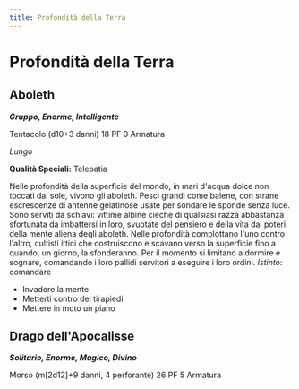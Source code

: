 ```yaml
---
title: Profondità della Terra
---
```


# Profondità della Terra

## Aboleth

***Gruppo, Enorme, Intelligente***

Tentacolo (d10+3 danni) 18 PF 0 Armatura

*Lungo*

**Qualità Speciali:** Telepatia

Nelle profondità della superficie del mondo, in mari d'acqua dolce non toccati dal sole,
vivono gli aboleth. Pesci grandi come balene, con strane escrescenze
di antenne gelatinose usate per sondare le sponde senza luce.
Sono serviti da schiavi: vittime albine cieche di qualsiasi razza abbastanza sfortunata
da imbattersi in loro, svuotate del pensiero e della vita dai poteri della mente 
aliena degli aboleth. Nelle profondità complottano l'uno contro l'altro,
cultisti ittici che costruiscono e scavano verso la superficie fino a quando, 
un giorno, la sfonderanno. Per il momento si limitano a dormire e sognare, comandando
i loro pallidi servitori a eseguire i loro ordini. *Istinto*: comandare

- Invadere la mente
- Metterti contro dei tirapiedi
- Mettere in moto un piano

## Drago dell'Apocalisse

***Solitario, Enorme, Magico, Divino***

Morso (m[2d12]+9 danni, 4 perforante) 26 PF 5 Armatura